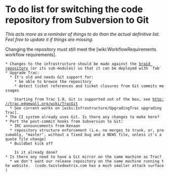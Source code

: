 = To do list for switching the code repository from Subversion to Git =

''This acts more as a reminder of things to do than the actual definitive list. Feel free to update it if things are missing.''

Changing the repository must still meet the [wiki:WorkflowRequirements workflow requirements].

 * Changes to the infrastructure should be made against the [https://github.com/twisted-infra/braid braid repository] (or its sub-modules) so that it can be deployed with `fab`
 * Upgrade Trac:
   * It's old and needs Git support for:
     * be able to browse the repository
     * detect ticket references and ticket closures from Git commits messages

     Starting from Trac 1.0, Git is supported out of the box, see http://trac.edgewall.org/wiki/TracGit
   * See current works on [wiki:Infrastructure/UpgradingTrac upgrading Trac].
 * The CI system already uses Git. Is there any changes to make here?
 * Port the post-commit hooks from Subversion to Git:
   * IRC announcements from Kenaan
   * repository structure enforcement (i.e. no merges to trunk, or, presumably, "master", without a fixed bug and a NEWS file, unless it's a quote file change)
   * Buildbot kick off

     Is it already done?
 * Is there any need to have a Git mirror on the same machine as Trac?
   * we don't want our release repository on the same machine running the website.  (code.twistedmatrix.com has a much smaller attack surface)

